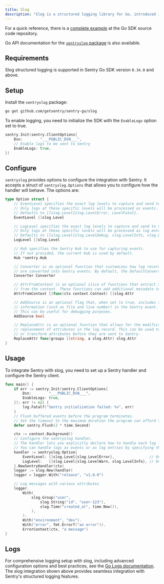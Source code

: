 ```yaml
---
title: Slog
description: "Slog is a structured logging library for Go, introduced in Go 1.21. This guide demonstrates how to integrate slog with Sentry to capture and send logs to Sentry."
---
```


For a quick reference, there is a [complete example](https://github.com/getsentry/sentry-go/tree/master/_examples/slog) at the Go SDK source code repository.

Go API documentation for the [`sentryslog` package](https://pkg.go.dev/github.com/getsentry/sentry-go/slog) is also available.

## Requirements

Slog structured logging is supported in Sentry Go SDK version `0.34.0` and above.

## Setup

Install the `sentryslog` package:
```bash
go get github.com/getsentry/sentry-go/slog
```

To enable logging, you need to initialize the SDK with the `EnableLogs` option set to true.

```go
sentry.Init(sentry.ClientOptions{
    Dsn:        "___PUBLIC_DSN___",
	// Enable logs to be sent to Sentry
    EnableLogs: true,
})
```

## Configure

`sentryslog` provides options to configure the integration with Sentry. It accepts a struct of `sentryslog.Options` that allows you to configure how the handler will behave. The options are:

```go
type Option struct {
	// EventLevel specifies the exact log levels to capture and send to Sentry as Events.
	// Only logs at these specific levels will be processed as events.
	// Defaults to []slog.Level{slog.LevelError, LevelFatal}.
	EventLevel []slog.Level

	// LogLevel specifies the exact log levels to capture and send to Sentry as Log entries.
	// Only logs at these specific levels will be processed as log entries.
	// Defaults to []slog.Level{slog.LevelDebug, slog.LevelInfo, slog.LevelWarn, slog.LevelError, LevelFatal}.
	LogLevel []slog.Level

	// Hub specifies the Sentry Hub to use for capturing events.
	// If not provided, the current Hub is used by default.
	Hub *sentry.Hub

	// Converter is an optional function that customizes how log records
	// are converted into Sentry events. By default, the DefaultConverter is used.
	Converter Converter

	// AttrFromContext is an optional slice of functions that extract attributes
	// from the context. These functions can add additional metadata to the log entry.
	AttrFromContext []func(ctx context.Context) []slog.Attr

	// AddSource is an optional flag that, when set to true, includes the source
	// information (such as file and line number) in the Sentry event.
	// This can be useful for debugging purposes.
	AddSource bool

	// ReplaceAttr is an optional function that allows for the modification or
	// replacement of attributes in the log record. This can be used to filter
	// or transform attributes before they are sent to Sentry.
	ReplaceAttr func(groups []string, a slog.Attr) slog.Attr
}
```

## Usage

To integrate Sentry with slog, you need to set up a Sentry handler and configure the Sentry client.

```go
func main() {
	if err := sentry.Init(sentry.ClientOptions{
		Dsn:        "___PUBLIC_DSN___",
		EnableLogs: true,
	}); err != nil {
		log.Fatalf("Sentry initialization failed: %v", err)
	}
	// Flush buffered events before the program terminates.
	// Set the timeout to the maximum duration the program can afford to wait.
	defer sentry.Flush(2 * time.Second)

	ctx := context.Background()
	// Configure the sentryslog handler.
	// The handler lets you explicitly declare how to handle each log level.
	// You can handle logs as events or as log entries by specifying the `EventLevel` and `LogLevel` slices.
	handler := sentryslog.Option{
		EventLevel: []slog.Level{slog.LevelError},                // Only LevelError entries will be sent as events
		LogLevel:   []slog.Level{slog.LevelWarn, slog.LevelInfo}, // Only LevelWarn and LevelInfo entries will be sent as logs
	}.NewSentryHandler(ctx)
	logger := slog.New(handler)
	logger = logger.With("release", "v1.0.0")

	// Log messages with various attributes
	logger.
		With(
			slog.Group("user",
				slog.String("id", "user-123"),
				slog.Time("created_at", time.Now()),
			),
		).
		With("environment", "dev").
		With("error", fmt.Errorf("an error")).
		ErrorContext(ctx, "a message")
}
```

<Include name="logs/go-ctx-usage-alert.mdx"/>

## Logs

For comprehensive logging setup with slog, including advanced configuration options and best practices, see the [Go Logs documentation](/platforms/go/logs/). The slog integration shown above provides seamless integration with Sentry's structured logging features.
